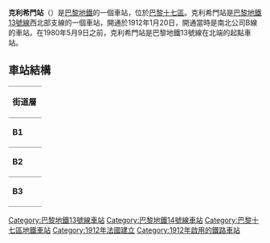{{expand|time=2016-03-09T02:50:13+00:00}}
{{unreferenced|time=2016-03-09T02:50:13+00:00}}
{{Infobox station
| name                = 克利希門站
| symbol_location     = paris
| symbol              = m
| symbol2             = 
| type                = [[巴黎地鐵|巴黎地鐵]]車站
| image               = [[File:Metro_de_Paris_-_Ligne_13_-_Porte_de_Clichy_04.jpg|275px]]
| alt                 = 
| caption             = 
| other_name          = 
| address             = [[巴黎17區|巴黎17區]]
| borough             = [[法蘭西島|法蘭西島]]
| country             = 法國
| iso_region          = FR_scale:2000
| coordinates_display = title
| coordinates_format  = dms
| latd  = 48| latm  = 53| lats  = 40| latNS  = N
| longd = 2| longm = 18| longs = 49| longEW = E
| coordinates         = 
| owned               = [[RATP|RATP]]
| operator            = [[RATP|RATP]]
| line                = 
| disabled            = 
| zone                = 2
| opened              = [[File:Paris_m_13_jms.svg|15px]] {{start date|1912|01|20}}<br />[[File:Paris_m_14_jms.svg|15px]] {{start date|2021|01|28}}
| closed              = <!-- {{End date|YYYY|MM|DD|df=y}} -->
| services            = 
| map_type            = France Paris
}}
'''克利希門站'''（{{lang-fr|Porte de Clichy}}）是[[巴黎地鐵|巴黎地鐵]]的一個車站，位於[[巴黎十七區|巴黎十七區]]。克利希門站是[[巴黎地鐵13號線|巴黎地鐵13號線]]西北部支線的一個車站，開通於1912年1月20日，開通當時是南北公司B線的車站。在1980年5月9日之前，克利希門站是巴黎地鐵13號線在北端的起點車站。
== 車站結構 ==
{| border=0 cellspacing=0 cellpadding=3
|style="border-bottom:solid 1px gray;border-top:solid 1px gray;" width=50 valign=top|'''街道層'''
|-
|style="border-bottom:solid 1px gray;border-top:solid 1px gray;" width=50 valign=top|'''B1'''
|style="border-top:solid 1px gray;border-bottom:solid 1px gray;" width=100 valign=top|夾層
|-
|style="border-bottom:solid 1px gray;" width=50 rowspan=4 valign=top|'''B2'''
|style="border-top:solid 1px gray;border-right:solid 2px black;border-left:solid 2px black;border-bottom:solid 2px black;" colspan=2|<center><small>[[側式月台|側式月台]]，右側開門</small></center>
|-
|style="border-bottom:solid 1px gray;" width=100|北行
|style="border-bottom:solid 1px gray;" width=390|{{arrow|L}} [[File:Metro-M.svg|16x16px]][[File:Paris_Metro_13.svg|16x16px]]往[[雷庫爾提耶站|雷庫爾提耶]]<small>（[[克利希市政廳站|克利希市政廳]]）</small>
|-
|南行
|{{arrow|R}}  [[File:Metro-M.svg|16x16px]][[File:Paris_Metro_13.svg|16x16px]]往[[沙蒂永-蒙魯日站|沙蒂永-蒙魯日]]<small>（[[博尚站|博尚]]）</small>
|-
|style="border-top:solid 2px black;border-right:solid 2px black;border-left:solid 2px black;border-bottom:solid 1px gray;" colspan=2|<center><small>[[側式月台|側式月台]]，右側開門</small></center>
|-
|style="border-top:solid 1px gray;border-bottom:solid 1px gray;" width=50 rowspan=10 valign=top|'''B3'''
|style="border-top:solid 1px gray;border-right:solid 2px black;border-left:solid 2px black;border-bottom:solid 2px black;text-align:center;" colspan=2|<small>有[[月台幕門|月台幕門]]的[[側式月台|側式月台]]，右側開門</small>
|-
|style="border-bottom:solid 1px gray;" width=100|'''北行'''
|style="border-bottom:solid 1px gray;" width=390|{{arrow|L}} [[File:Metro-M.svg|16x16px]][[File:Paris_Metro_14.svg|16x16px]]往[[聖旺市政府站|聖旺市政府]]<small>（[[聖旺站|聖旺]]）</small>
|-
|'''南行'''
|{{arrow|R}} [[File:Metro-M.svg|16x16px]][[File:Paris_Metro_14.svg|16x16px]]往[[奧林匹亞德站|奧林匹亞德]]<small>（[[卡迪涅橋站|卡迪涅橋]]）</small>
|-
|style="border-top:solid 2px black;border-right:solid 2px black;border-left:solid 2px black;border-bottom:solid 1px gray;text-align:center;" colspan=2|<small>有[[月台幕門|月台幕門]]的[[側式月台|側式月台]]，右側開門</small>
|}
{{巴黎地鐵13號線}}
{{巴黎地鐵14號線}}
{{DEFAULTSORT:Porte de Clichy}}
[[Category:巴黎地鐵13號線車站|Category:巴黎地鐵13號線車站]]
[[Category:巴黎地鐵14號線車站|Category:巴黎地鐵14號線車站]]
[[Category:巴黎十七區地鐵車站|Category:巴黎十七區地鐵車站]]
[[Category:1912年法國建立|Category:1912年法國建立]]
[[Category:1912年啟用的鐵路車站|Category:1912年啟用的鐵路車站]]